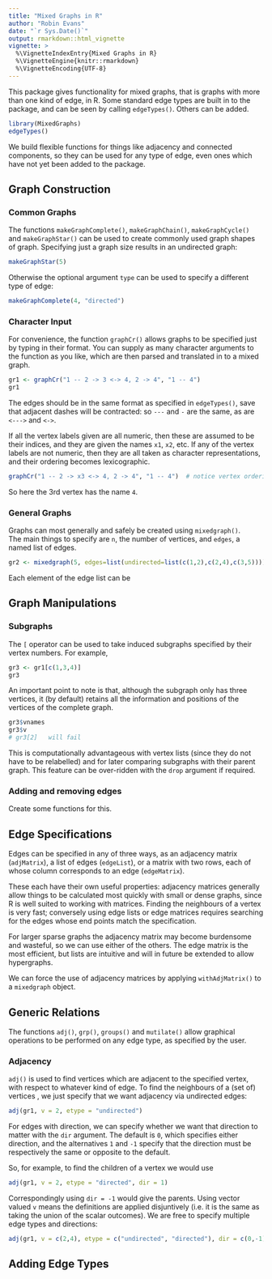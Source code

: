 ```yaml
---
title: "Mixed Graphs in R"
author: "Robin Evans"
date: "`r Sys.Date()`"
output: rmarkdown::html_vignette
vignette: >
  %\VignetteIndexEntry{Mixed Graphs in R}
  %\VignetteEngine{knitr::rmarkdown}
  %\VignetteEncoding{UTF-8}
---
```


This package gives functionality for mixed graphs, that is graphs
with more than one kind of edge, in R.  Some standard edge types
are built in to the package, and can be seen by calling
`edgeTypes()`.  Others can be added.
```r
library(MixedGraphs)
edgeTypes()
```
We build flexible functions for things like adjacency and 
connected components, so they can be used for any type of edge,
even ones which have not yet been added to the package.

## Graph Construction

### Common Graphs

The functions `makeGraphComplete()`, `makeGraphChain()`, `makeGraphCycle()`
and `makeGraphStar()` can be used to create commonly used 
graph shapes of graph.  Specifying just a graph size results
in an undirected graph:
```r
makeGraphStar(5)
```
Otherwise the optional argument `type` can be used to specify a 
different type of edge:
```r
makeGraphComplete(4, "directed")
```

### Character Input

For convenience, the function `graphCr()` allows graphs
to be specified just by typing in their format.  You can
supply as many character arguments to the function as you 
like, which are then parsed and translated in to a mixed graph.
```r
gr1 <- graphCr("1 -- 2 -> 3 <-> 4, 2 -> 4", "1 -- 4")
gr1
```
The edges should be in the same format as specified 
in `edgeTypes()`, save that adjacent dashes will be contracted:
so `---` and `-` are the same, as are `<--->` and `<->`.

If all the vertex labels given are all numeric, then these are 
assumed to be their indices, and they are given the names
`x1`, `x2`, etc.  If any of the vertex labels are not 
numeric, then they are all taken as character representations,
and their ordering becomes lexicographic.
```r
graphCr("1 -- 2 -> x3 <-> 4, 2 -> 4", "1 -- 4")  # notice vertex ordering
```
So here the 3rd vertex has the name `4`.

### General Graphs

Graphs can most generally and safely be created using `mixedgraph()`.  
The main things to specify are `n`, the number of vertices,
and `edges`, a named list of edges.
```r
gr2 <- mixedgraph(5, edges=list(undirected=list(c(1,2),c(2,4),c(3,5))))
```
Each element of the edge list can be 


## Graph Manipulations

### Subgraphs

The `[` operator can be used to take induced subgraphs specified 
by their vertex numbers.  For example,
```r
gr3 <- gr1[c(1,3,4)]
gr3
```
An important point to note is that, although the subgraph only
has three vertices, it (by default) retains all the information 
and positions of the vertices of the complete graph.
```r
gr3$vnames
gr3$v
# gr3[2]   will fail
```
This is computationally advantageous with vertex lists (since
they do not have to be relabelled) and for later comparing 
subgraphs with their parent graph.
This feature can be over-ridden with the `drop` argument if required.

### Adding and removing edges

Create some functions for this.

## Edge Specifications

Edges can be specified in any of three ways, as an adjacency matrix (`adjMatrix`),
a list of edges (`edgeList`), or a matrix with two rows, each of whose column
corresponds to an edge (`edgeMatrix`).  

These each have their own 
useful properties: adjacency matrices generally allow things to be calculated
most quickly with small or dense graphs, since R is well suited to working with matrices.
Finding the neighbours of a vertex is very fast; conversely using edge lists or 
edge matrices requires searching for the edges whose end points match the 
specification. 

For larger sparse graphs the adjacency matrix may become burdensome and wasteful,
so we can use either of the others.  The edge matrix is the most efficient,
but lists are intuitive and will in future be extended to allow hypergraphs.

We can force the use of adjacency matrices by applying `withAdjMatrix()`
to a `mixedgraph` object.

## Generic Relations

The functions `adj()`, `grp()`, `groups()` and `mutilate()` 
allow graphical operations to be performed on any edge type,
as specified by the user.  

### Adjacency

`adj()` is used to find vertices which are adjacent to the 
specified vertex, with respect to whatever kind of edge.
To find the neighbours of a (set of) vertices \code{v}, 
we just specify that we want adjacency via undirected edges:
```r
adj(gr1, v = 2, etype = "undirected")
```
For edges with direction, we can specify whether we want 
that direction to matter with the `dir` argument.  The 
default is `0`, which specifies either direction, and 
the alternatives `1` and `-1` specify that the direction
must be respectively the same or opposite to the default.

So, for example, to find the children of a vertex we would
use
```r
adj(gr1, v = 2, etype = "directed", dir = 1)
```
Correspondingly using `dir = -1` would give the parents.
Using vector valued `v` means the definitions are applied 
disjuntively (i.e.\ it is the same as taking the union of 
the scalar outcomes).
We are free to specify multiple edge types and directions:
```r
adj(gr1, v = c(2,4), etype = c("undirected", "directed"), dir = c(0,-1))
```


## Adding Edge Types


